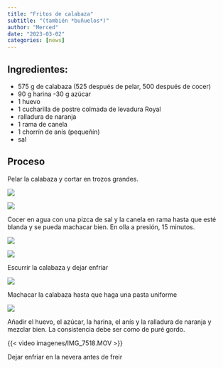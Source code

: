 ```yaml
---
title: "Fritos de calabaza"
subtitle: "(también *buñuelos*)"
author: "Merced"
date: "2023-03-02"
categories: [news]
---
```


## Ingredientes:

-   575 g de calabaza (525 después de pelar, 500 después de cocer)
-   90 g harina -30 g azúcar
-   1 huevo
-   1 cucharilla de postre colmada de levadura Royal
-   ralladura de naranja
-   1 rama de canela
-   1 chorrín de anís (pequeñín)
-   sal

## Proceso

Pelar la calabaza y cortar en trozos grandes.

![](imagenes/fritos-1.jpg)

![](imagenes/fritos-2.jpg)

Cocer en agua con una pizca de sal y la canela en rama hasta que esté blanda y se pueda machacar bien. En olla a presión, 15 minutos.

![](imagenes/fritos-3.jpg)

![](imagenes/fritos-4.jpg)

Escurrir la calabaza y dejar enfriar

![](imagenes/fritos-5.jpg)

Machacar la calabaza hasta que haga una pasta uniforme

![](imagenes/fritos-6.jpg)

Añadir el huevo, el azúcar, la harina, el anís y la ralladura de naranja y mezclar bien. La consistencia debe ser como de puré gordo.

{{< video imagenes/IMG_7518.MOV >}}

Dejar enfriar en la nevera antes de freir
